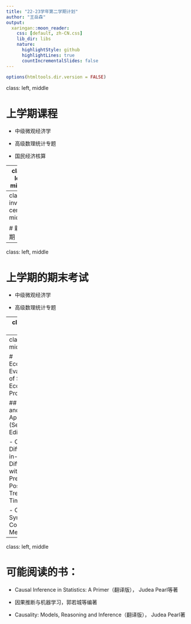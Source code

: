 ```yaml
---
title: "22-23学年第二学期计划"
author: "王岳森"
output:
  xaringan::moon_reader:
    css: [default, zh-CN.css]
    lib_dir: libs
    nature:
      highlightStyle: github
      highlightLines: true
      countIncrementalSlides: false
---
```


```r
options(htmltools.dir.version = FALSE)
```

class: left, middle

# 上学期课程

- 中级微观经济学

- 高级数理统计专题

- 国民经济核算

---
class: left, middle

# 阅读的文献

- Athey, S. , G. W. Imbens . "Machine Learning Methods for Estimating Heterogeneous Causal Eects." (2015).

- Knaus, M. C. , M. Lechner , A. Strittmatter . "Heterogeneous Employment Effects of Job Search Programmes: A Machine Learning Approach." Journal of Human Resources (2017).

- 胡安宁, 吴晓刚, 陈云松. "处理效应异质性分析——机器学习方法带来的机遇与挑战." 社会学研究 1(2021):25.

- 钱浩祺, 龚嫣然, 吴力波. "更精确的因果效应识别:基于机器学习的视角." 计量经济学报 4(2021):25.

---
class: inverse, center, middle

# 新学期

---
class: left, middle

# 上学期的期末考试

- 中级微观经济学

- 高级数理统计专题

---
class: left, middle

# 本学期的课程

- 中级宏观经济学

- 中级计量经济学

- 多元统计分析

- 应用统计专题讨论

- 统计计算

---
class: left, middle

# Econometric Evaluation of Socio-Economic Programs

## Theory and Applications (Second Edition)

- Chapter 5 Difference-in-Differences with Many Pre- and Post-Treatment Times

- Chapter 6 Synthetic Control Method
---
class: left, middle

# 可能阅读的书：

- Causal Inference in Statistics: A Primer（翻译版）， Judea Pearl等著

- 因果推断与机器学习，郭若城等编著

- Causality: Models, Reasoning and Inference（翻译版）， Judea Pearl著